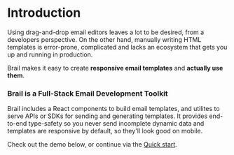 
# Introduction

Using drag-and-drop email editors leaves a lot to be desired, from a developers perspective. On the other hand, manually writing HTML templates is error-prone, complicated and lacks an ecosystem that gets you up and running in production.

Brail makes it easy to create **responsive email templates** and **actually use them**.

### Brail is a Full-Stack Email Development Toolkit

Brail includes a React components to build email templates, and utilites to serve APIs or SDKs for sending and generating templates. It provides end-to-end type-safety so you never send incomplete dynamic data and templates are responsive by default, so they'll look good on mobile.

Check out the demo below, or continue via the [Quick start](/docs/quick-start).


<div style={{ marginTop: 80, marginBottom: 80, }}>
	<IndexSandbox />
</div>
